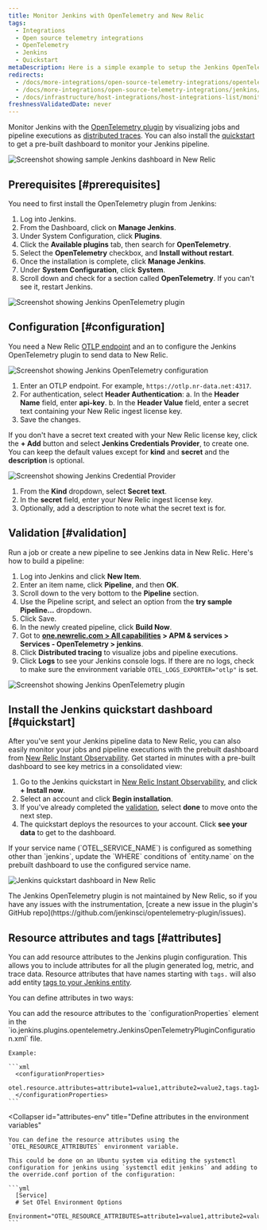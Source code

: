 ```yaml
---
title: Monitor Jenkins with OpenTelemetry and New Relic
tags:
  - Integrations
  - Open source telemetry integrations
  - OpenTelemetry
  - Jenkins
  - Quickstart
metaDescription: Here is a simple example to setup the Jenkins OpenTelemetry plugin to send data to New Relic.
redirects:
  - /docs/more-integrations/open-source-telemetry-integrations/opentelemetry/jenkins/monitoring-jenkins-ot
  - /docs/more-integrations/open-source-telemetry-integrations/jenkins/monitoring-jenkins-ot
  - /docs/infrastructure/host-integrations/host-integrations-list/monitoring-jenkins-ot
freshnessValidatedDate: never
---
```


Monitor Jenkins with the [OpenTelemetry plugin](https://plugins.jenkins.io/opentelemetry) by visualizing jobs and pipeline executions as [distributed traces](/docs/distributed-tracing/concepts/introduction-distributed-tracing). You can also install the [quickstart](https://newrelic.com/instant-observability/jenkins) to get a pre-built dashboard to monitor your Jenkins pipeline.

<img
  title="Screenshot showing sample Jenkins dashboard in New Relic"
  alt="Screenshot showing sample Jenkins dashboard in New Relic"
  src="/images/opentelemetry_screenshot-full_jenkins-05.webp"
/>

## Prerequisites [#prerequisites]

You need to first install the OpenTelemetry plugin from Jenkins:

1. Log into Jenkins.
2. From the Dashboard, click on <DNT>**Manage Jenkins**</DNT>.
3. Under System Configuration, click <DNT>**Plugins**</DNT>.
4. Click the <DNT>**Available plugins**</DNT> tab, then search for <DNT>**OpenTelemetry**</DNT>.
5. Select the <DNT>**OpenTelemetry**</DNT> checkbox, and <DNT>**Install without restart**</DNT>.
6. Once the installation is complete, click <DNT>**Manage Jenkins**</DNT>.
7. Under <DNT>**System Configuration**</DNT>, click <DNT>**System**</DNT>.
8. Scroll down and check for a section called <DNT>**OpenTelemetry**</DNT>. If you can't see it, restart Jenkins.

<img
  title="Screenshot showing Jenkins OpenTelemetry plugin"
  alt="Screenshot showing Jenkins OpenTelemetry plugin"
  src="/images/opentelemetry_screenshot-full_jenkins-01.webp"
/>

## Configuration [#configuration]

You need a New Relic [OTLP endpoint](/docs/more-integrations/open-source-telemetry-integrations/opentelemetry/opentelemetry-setup/#note-endpoints) and an <InlinePopover type="licenseKey"/> to configure the Jenkins OpenTelemetry plugin to send data to New Relic.

<img
  title="Screenshot showing Jenkins OpenTelemetry configuration"
  alt="Screenshot showing Jenkins OpenTelemetry configuration"
  src="/images/opentelemetry_screenshot-full_integrations-jenkins-02.webp"
/>

1. Enter an OTLP endpoint. For example, `https://otlp.nr-data.net:4317`.
2. For authentication, select <DNT>**Header Authentication**</DNT>:
   a. In the <DNT>**Header Name**</DNT> field, enter <DNT>**api-key**</DNT>.
   b. In the <DNT>**Header Value**</DNT> field, enter a secret text containing your New Relic ingest license key.
3. Save the changes.

If you don't have a secret text created with your New Relic license key, click the <DNT>**+ Add**</DNT> button and select <DNT>**Jenkins Credentials Provider**</DNT>, to create one. You can keep the default values except for <DNT>**kind**</DNT> and <DNT>**secret**</DNT> and the <DNT>**description**</DNT> is optional.

<img
  title="Screenshot showing Jenkins Credential Provider"
  alt="Screenshot showing Jenkins Credential Provider"
  src="/images/opentelemetry_screenshot-full_integrations-jenkins-03.webp"
/>

1. From the <DNT>**Kind**</DNT> dropdown, select <DNT>**Secret text**</DNT>.
2. In the <DNT>**secret**</DNT> field, enter your New Relic ingest license key.
3. Optionally, add a description to note what the secret text is for.

## Validation [#validation]

Run a job or create a new pipeline to see Jenkins data in New Relic. Here's how to build a pipeline:

1. Log into Jenkins and click <DNT>**New Item**</DNT>.
2. Enter an item name, click <DNT>**Pipeline**</DNT>, and then <DNT>**OK**</DNT>.
3. Scroll down to the very bottom to the <DNT>**Pipeline**</DNT> section.
4. Use the Pipeline script, and select an option from the <DNT>**try sample Pipeline...**</DNT> dropdown.
5. Click Save.
6. In the newly created pipeline, click <DNT>**Build Now**</DNT>.
7. Got to <DNT>**[one.newrelic.com > All capabilities](https://one.newrelic.com/all-capabilities) > APM & services > Services - OpenTelemetry > jenkins**</DNT>.
8. Click <DNT>**Distributed tracing**</DNT> to visualize jobs and pipeline executions.
9. Click <DNT>**Logs**</DNT> to see your Jenkins console logs. If there are no logs, check to make sure the environment variable `OTEL_LOGS_EXPORTER="otlp"` is set.

<img
  title="Screenshot showing Jenkins OpenTelemetry plugin"
  alt="Screenshot showing Jenkins OpenTelemetry plugin"
  src="/images/opentelemetry_screenshot-full_opentelemetry-jenkins-04.webp"
/>

## Install the Jenkins quickstart dashboard [#quickstart]

After you've sent your Jenkins pipeline data to New Relic, you can also easily monitor your jobs and pipeline executions with the prebuilt dashboard from [New Relic Instant Observability](http://newrelic.com/instant-observability). Get started in minutes with a pre-built dashboard to see key metrics in a consolidated view:

1. Go to the Jenkins quickstart in [New Relic Instant Observability](https://newrelic.com/instant-observability/jenkins), and click <DNT>**+ Install now**</DNT>.
2. Select an account and click <DNT>**Begin installation**</DNT>.
3. If you've already completed the [validation](#validation), select <DNT>**done**</DNT> to move onto the next step.
4. The quickstart deploys the resources to your account. Click <DNT>**see your data**</DNT> to get to the dashboard.
<Callout variant="important">
  If your service name (`OTEL_SERVICE_NAME`) is configured as something other than `jenkins`, update the `WHERE` conditions of `entity.name` on the prebuilt dashboard to use the configured service name.
</Callout>

<img
  title="Jenkins quickstart dashboard in New Relic"
  alt="Jenkins quickstart dashboard in New Relic"
  src="/images/opentelemetry_screenshot-full_jenkins-05.webp"
/>

<Callout variant="important">
  The Jenkins OpenTelemetry plugin is not maintained by New Relic, so if you have any issues with the instrumentation, [create a new issue in the plugin's GitHub repo](https://github.com/jenkinsci/opentelemetry-plugin/issues).
</Callout>

## Resource attributes and tags [#attributes]

You can add resource attributes to the Jenkins plugin configuration. This allows you to include attributes for all the plugin generated log, metric, and trace data. Resource attributes that have names starting with `tags.` will also add entity [tags to your Jenkins entity](/docs/opentelemetry/best-practices/opentelemetry-best-practices-resources/#tags).

You can define attributes in two ways:

<CollapserGroup>
  <Collapser
    id="attributes-config"
    title="Define attributes in the Jenkins plugin configuration"
  >
    You can add the resource attributes to the `configurationProperties` element in the `io.jenkins.plugins.opentelemetry.JenkinsOpenTelemetryPluginConfiguration.xml` file. 

    Example: 

    ```xml
      <configurationProperties>
        otel.resource.attributes=attribute1=value1,attribute2=value2,tags.tag1=tagValue1
      </configurationProperties>
    ```
  </Collapser>

  <Collapser
    id="attributes-env"
    title="Define attributes in the environment variables"
  >
    You can define the resource attributes using the `OTEL_RESOURCE_ATTRIBUTES` environment variable. 

    This could be done on an Ubuntu system via editing the systemctl configuration for jenkins using `systemctl edit jenkins` and adding to the override.conf portion of the configuration:

    ```yml
      [Service]
      # Set OTel Environment Options
      Environment="OTEL_RESOURCE_ATTRIBUTES=attribute1=value1,attribute2=value2,tags.tag1=tagValue1"
    ```
  </Collapser>
</CollapserGroup>

<InstallFeedback/>
